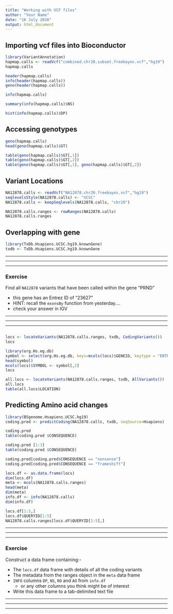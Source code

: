 ```yaml
---
title: "Working with VCF files"
author: "Your Name"
date: "16 July 2016"
output: html_document
---
```


## Importing vcf files into Bioconductor

```r
library(VariantAnnotation)
hapmap.calls <- readVcf("combined.chr20.subset.freebayes.vcf","hg19")
hapmap.calls
```

```r
header(hapmap.calls)
info(header(hapmap.calls))
geno(header(hapmap.calls))
```

```r
info(hapmap.calls)
```

```r
summary(info(hapmap.calls)$NS)
```


```r
hist(info(hapmap.calls)$DP)
```


## Accessing genotypes


```r
geno(hapmap.calls)
head(geno(hapmap.calls)$GT)
```

```r
table(geno(hapmap.calls)$GT[,1])
table(geno(hapmap.calls)$GT[,2])
table(geno(hapmap.calls)$GT[,1], geno(hapmap.calls)$GT[,2])
```


## Variant Locations

```r
NA12878.calls <- readVcf("NA12878.chr20.freebayes.vcf","hg19")
seqlevelsStyle(NA12878.calls) <- "UCSC"
NA12878.calls <- keepSeqlevels(NA12878.calls, "chr20")
```

```r
NA12878.calls.ranges <- rowRanges(NA12878.calls)
NA12878.calls.ranges 
```

## Overlapping with gene

```r
library(TxDb.Hsapiens.UCSC.hg19.knownGene)
txdb <- TxDb.Hsapiens.UCSC.hg19.knownGene
```


******
******
******

### Exercise

Find all `NA12878` variants that have been called within the gene "PRND"

- this gene has an Entrez ID of "23627"
- HINT: recall the `exonsBy` function from yesterday....
- check your answer in IGV

******
******
******

```r

```


```r
locs <- locateVariants(NA12878.calls.ranges, txdb, CodingVariants())
locs
```

```r
library(org.Hs.eg.db)
symbol <- select(org.Hs.eg.db, keys=mcols(locs)$GENEID, keytype = "ENTREZID", columns="SYMBOL")
head(symbol)
mcols(locs)$SYMBOL <- symbol[,2]
locs
```

```r
all.locs <- locateVariants(NA12878.calls.ranges, txdb, AllVariants())
all.locs
table(all.locs$LOCATION)
```

## Predicting Amino acid changes

```r
library(BSgenome.Hsapiens.UCSC.hg19)
coding.pred <- predictCoding(NA12878.calls, txdb, seqSource=Hsapiens)
```



```r
coding.pred 
table(coding.pred $CONSEQUENCE)
```

```r
coding.pred [1:3]
table(coding.pred $CONSEQUENCE)
```


```r
coding.pred[coding.pred$CONSEQUENCE == "nonsense"]
coding.pred[coding.pred$CONSEQUENCE == "frameshift"]
```



```r
locs.df <- as.data.frame(locs)
dim(locs.df)
meta <- mcols(NA12878.calls.ranges)
head(meta)
dim(meta)
info.df <- info(NA12878.calls)
dim(info.df)
```

```r
locs.df[1:5,]
locs.df$QUERYID[1:5]
NA12878.calls.ranges[locs.df$QUERYID[1:5],]
```


******
******
******

### Exercise

Construct a data frame containing:-

- The `locs.df` data frame with details of all the coding variants
- The metadata from the ranges object in the `meta` data frame
- `INFO` columns `DP`, `NS`, `RO` and `AO` from `info.df`
    + or any other columns you think might be of interest
- Write this data frame to a tab-delimited text file



******
******
******


```r

```

